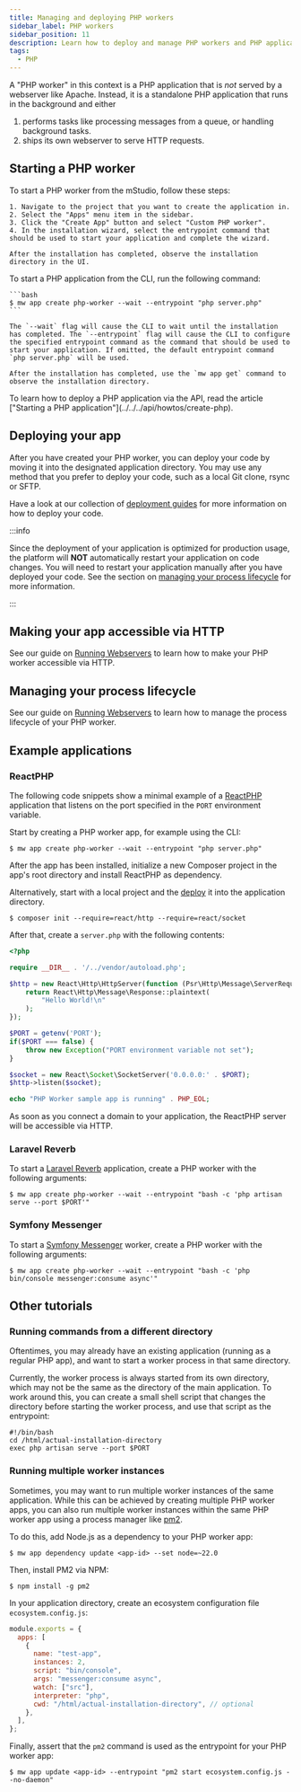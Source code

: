 ```yaml
---
title: Managing and deploying PHP workers
sidebar_label: PHP workers
sidebar_position: 11
description: Learn how to deploy and manage PHP workers and PHP applications with embedded webservers.
tags:
  - PHP
---
```



A "PHP worker" in this context is a PHP application that is _not_ served by a webserver like Apache. Instead, it is a standalone PHP application that runs in the background and either

1. performs tasks like processing messages from a queue, or handling background tasks.
2. ships its own webserver to serve HTTP requests.

## Starting a PHP worker

<Tabs groupId="access-mode">
  <TabItem value="gui" label="mStudio UI">
    To start a PHP worker from the mStudio, follow these steps:

    1. Navigate to the project that you want to create the application in.
    2. Select the "Apps" menu item in the sidebar.
    3. Click the "Create App" button and select "Custom PHP worker".
    4. In the installation wizard, select the entrypoint command that should be used to start your application and complete the wizard.

    After the installation has completed, observe the installation directory in the UI.

  </TabItem>
  <TabItem value="cli" label="CLI">
    To start a PHP application from the CLI, run the following command:

    ```bash
    $ mw app create php-worker --wait --entrypoint "php server.php"
    ```

    The `--wait` flag will cause the CLI to wait until the installation has completed. The `--entrypoint` flag will cause the CLI to configure the specified entrypoint command as the command that should be used to start your application. If omitted, the default entrypoint command `php server.php` will be used.

    After the installation has completed, use the `mw app get` command to observe the installation directory.

  </TabItem>
  <TabItem value="api" label="API">
    To learn how to deploy a PHP application via the API, read the article ["Starting a PHP application"](../../../api/howtos/create-php).
  </TabItem>
</Tabs>

## Deploying your app

After you have created your PHP worker, you can deploy your code by moving it into the designated application directory. You may use any method that you prefer to deploy your code, such as a local Git clone, rsync or SFTP.

Have a look at our collection of [deployment guides][deployment] for more information on how to deploy your code.

:::info

Since the deployment of your application is optimized for production usage, the platform will **NOT** automatically restart your application on code changes. You will need to restart your application manually after you have deployed your code. See the section on [managing your process lifecycle](#managing-your-process-lifecycle) for more information.

:::

## Making your app accessible via HTTP

See our guide on [Running Webservers](../webservers#making-your-app-accessible-via-http) to learn how to make your PHP worker accessible via HTTP.

## Managing your process lifecycle

See our guide on [Running Webservers](../webservers/#managing-your-process-lifecycle) to learn how to manage the process lifecycle of your PHP worker.

## Example applications

### ReactPHP

The following code snippets show a minimal example of a [ReactPHP](https://reactphp.org) application that listens on the port specified in the `PORT` environment variable.

Start by creating a PHP worker app, for example using the CLI:

```shellsession title="Local shell session"
$ mw app create php-worker --wait --entrypoint "php server.php"
```

After the app has been installed, initialize a new Composer project in the app's root directory and install ReactPHP as dependency.

Alternatively, start with a local project and the [deploy][deployment] it into the application directory.

```shellsession title="SSH shell session"
$ composer init --require=react/http --require=react/socket
```

After that, create a `server.php` with the following contents:

```php title="server.php"
<?php

require __DIR__ . '/../vendor/autoload.php';

$http = new React\Http\HttpServer(function (Psr\Http\Message\ServerRequestInterface $request) {
    return React\Http\Message\Response::plaintext(
        "Hello World!\n"
    );
});

$PORT = getenv('PORT');
if($PORT === false) {
    throw new Exception("PORT environment variable not set");
}

$socket = new React\Socket\SocketServer('0.0.0.0:' . $PORT);
$http->listen($socket);

echo "PHP Worker sample app is running" . PHP_EOL;
```

As soon as you connect a domain to your application, the ReactPHP server will be accessible via HTTP.

### Laravel Reverb

To start a [Laravel Reverb](https://reverb.laravel.com) application, create a PHP worker with the following arguments:

```shellsession title="Local shell session"
$ mw app create php-worker --wait --entrypoint "bash -c 'php artisan serve --port $PORT'"
```

### Symfony Messenger

To start a [Symfony Messenger](https://symfony.com/doc/current/messenger.html) worker, create a PHP worker with the following arguments:

```shellsession title="Local shell session"
$ mw app create php-worker --wait --entrypoint "bash -c 'php bin/console messenger:consume async'"
```

## Other tutorials

### Running commands from a different directory

Oftentimes, you may already have an existing application (running as a regular PHP app), and want to start a worker process in that same directory.

Currently, the worker process is always started from its own directory, which may not be the same as the directory of the main application. To work around this, you can create a small shell script that changes the directory before starting the worker process, and use that script as the entrypoint:

```shell
#!/bin/bash
cd /html/actual-installation-directory
exec php artisan serve --port $PORT
```

### Running multiple worker instances

Sometimes, you may want to run multiple worker instances of the same application. While this can be achieved by creating multiple PHP worker apps, you can also run multiple worker instances within the same PHP worker app using a process manager like [pm2](https://pm2.keymetrics.io).

To do this, add Node.js as a dependency to your PHP worker app:

```shellsession title="Local shell session"
$ mw app dependency update <app-id> --set node=~22.0
```

Then, install PM2 via NPM:

```shellsession title="SSH shell session"
$ npm install -g pm2
```

In your application directory, create an ecosystem configuration file `ecosystem.config.js`:

```javascript title="ecosystem.config.js"
module.exports = {
  apps: [
    {
      name: "test-app",
      instances: 2,
      script: "bin/console",
      args: "messenger:consume async",
      watch: ["src"],
      interpreter: "php",
      cwd: "/html/actual-installation-directory", // optional
    },
  ],
};
```

Finally, assert that the `pm2` command is used as the entrypoint for your PHP worker app:

```shellsession title="Local shell session"
$ mw app update <app-id> --entrypoint "pm2 start ecosystem.config.js --no-daemon"
```

[deployment]: /docs/v2/category/deployment-guides
